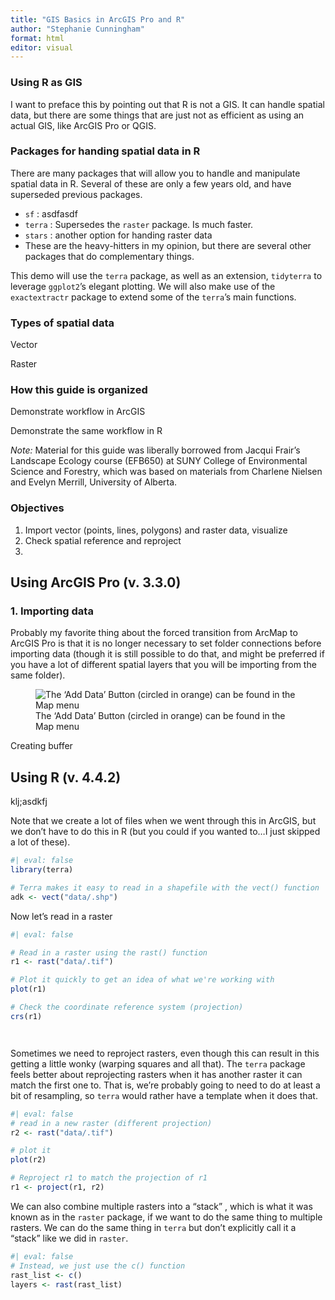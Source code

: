 ```yaml
---
title: "GIS Basics in ArcGIS Pro and R"
author: "Stephanie Cunningham"
format: html
editor: visual
---
```


### Using R as GIS

I want to preface this by pointing out that R is not a GIS. It can handle spatial data, but there are some things that are just not as efficient as using an actual GIS, like ArcGIS Pro or QGIS.

### Packages for handing spatial data in R

There are many packages that will allow you to handle and manipulate spatial data in R. Several of these are only a few years old, and have superseded previous packages.

-   `sf` : asdfasdf
-   `terra` : Supersedes the `raster` package. Is much faster.
-   `stars` : another option for handing raster data
-   These are the heavy-hitters in my opinion, but there are several other packages that do complementary things.

This demo will use the `terra` package, as well as an extension, `tidyterra` to leverage `ggplot2`'s elegant plotting. We will also make use of the `exactextractr` package to extend some of the `terra`'s main functions.

### Types of spatial data

Vector

Raster

### How this guide is organized

Demonstrate workflow in ArcGIS

Demonstrate the same workflow in R

*Note:* Material for this guide was liberally borrowed from Jacqui Frair's Landscape Ecology course (EFB650) at SUNY College of Environmental Science and Forestry, which was based on materials from Charlene Nielsen and Evelyn Merrill, University of Alberta.

### Objectives

1.  Import vector (points, lines, polygons) and raster data, visualize
2.  Check spatial reference and reproject
3.  

## Using ArcGIS Pro (v. 3.3.0)

### 1. Importing data

Probably my favorite thing about the forced transition from ArcMap to ArcGIS Pro is that it is no longer necessary to set folder connections before importing data (though it is still possible to do that, and might be preferred if you have a lot of different spatial layers that you will be importing from the same folder).

![The 'Add Data' Button (circled in orange) can be found in the Map menu](images/Screenshot%202025-03-10%20140217.png)

Creating buffer

## Using R (v. 4.4.2)

klj;asdkfj

Note that we create a lot of files when we went through this in ArcGIS, but we don't have to do this in R (but you could if you wanted to...I just skipped a lot of these).

```r
#| eval: false
library(terra)

# Terra makes it easy to read in a shapefile with the vect() function
adk <- vect("data/.shp")

```

Now let's read in a raster

```r
#| eval: false

# Read in a raster using the rast() function
r1 <- rast("data/.tif")

# Plot it quickly to get an idea of what we're working with
plot(r1)

# Check the coordinate reference system (projection)
crs(r1)




```

Sometimes we need to reproject rasters, even though this can result in this getting a little wonky (warping squares and all that). The `terra` package feels better about reprojecting rasters when it has another raster it can match the first one to. That is, we're probably going to need to do at least a bit of resampling, so `terra` would rather have a template when it does that.

```r
#| eval: false
# read in a new raster (different projection)
r2 <- rast("data/.tif")

# plot it
plot(r2)

# Reproject r1 to match the projection of r1
r1 <- project(r1, r2)

```

We can also combine multiple rasters into a "stack" , which is what it was known as in the `raster` package, if we want to do the same thing to multiple rasters. We can do the same thing in `terra` but don't explicitly call it a "stack" like we did in `raster`.

```r
#| eval: false
# Instead, we just use the c() function
rast_list <- c()
layers <- rast(rast_list)
```
